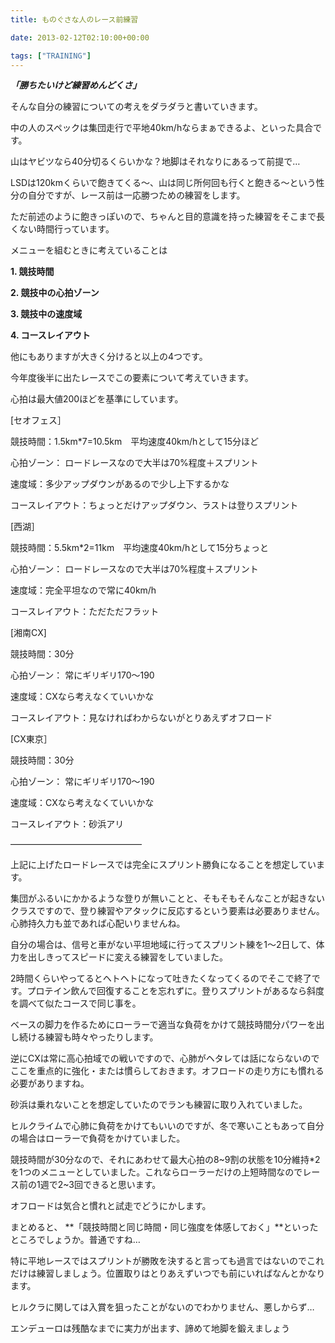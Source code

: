 ---
title: ものぐさな人のレース前練習

date: 2013-02-12T02:10:00+00:00

tags: ["TRAINING"]
---

**_「勝ちたいけど練習めんどくさ」_**

そんな自分の練習についての考えをダラダラと書いていきます。

中の人のスペックは集団走行で平地40km/hならまぁできるよ、といった具合です。

山はヤビツなら40分切るくらいかな？地脚はそれなりにあるって前提で…

LSDは120kmくらいで飽きてくる～、山は同じ所何回も行くと飽きる～という性分の自分ですが、レース前は一応勝つための練習をします。

ただ前述のように飽きっぽいので、ちゃんと目的意識を持った練習をそこまで長くない時間行っています。

メニューを組むときに考えていることは

**1. 競技時間**

**2. 競技中の心拍ゾーン**

**3. 競技中の速度域**

**4. コースレイアウト**

他にもありますが大きく分けると以上の4つです。

今年度後半に出たレースでこの要素について考えていきます。

心拍は最大値200ほどを基準にしています。

[セオフェス］

競技時間：1.5km\*7=10.5km　平均速度40km/hとして15分ほど

心拍ゾーン： ロードレースなので大半は70%程度＋スプリント

速度域：多少アップダウンがあるので少し上下するかな

コースレイアウト：ちょっとだけアップダウン、ラストは登りスプリント

[西湖］

競技時間：5.5km\*2=11km　平均速度40km/hとして15分ちょっと

心拍ゾーン： ロードレースなので大半は70%程度＋スプリント

速度域：完全平坦なので常に40km/h

コースレイアウト：ただただフラット

[湘南CX]

競技時間：30分

心拍ゾーン： 常にギリギリ170〜190

速度域：CXなら考えなくていいかな

コースレイアウト：見なければわからないがとりあえずオフロード

[CX東京］

競技時間：30分

心拍ゾーン： 常にギリギリ170〜190

速度域：CXなら考えなくていいかな

コースレイアウト：砂浜アリ

&#8212;&#8212;&#8212;&#8212;&#8212;&#8212;&#8212;&#8212;&#8212;&#8212;&#8212;&#8212;&#8212;&#8212;&#8212;

上記に上げたロードレースでは完全にスプリント勝負になることを想定しています。

集団がふるいにかかるような登りが無いことと、そもそもそんなことが起きないクラスですので、登り練習やアタックに反応するという要素は必要ありません。心肺持久力も並であれば心配いりませんね。

自分の場合は、信号と車がない平坦地域に行ってスプリント練を1〜2日して、体力を出しきってスピードに変える練習をしていました。

2時間くらいやってるとヘトヘトになって吐きたくなってくるのでそこで終了です。プロテイン飲んで回復することを忘れずに。登りスプリントがあるなら斜度を調べて似たコースで同じ事を。

ベースの脚力を作るためにローラーで適当な負荷をかけて競技時間分パワーを出し続ける練習も時々やったりします。

逆にCXは常に高心拍域での戦いですので、心肺がヘタレては話にならないのでここを重点的に強化・または慣らしておきます。オフロードの走り方にも慣れる必要がありますね。

砂浜は乗れないことを想定していたのでランも練習に取り入れていました。

ヒルクライムで心肺に負荷をかけてもいいのですが、冬で寒いこともあって自分の場合はローラーで負荷をかけていました。

競技時間が30分なので、それにあわせて最大心拍の8~9割の状態を10分維持\*2を1つのメニューとしていました。これならローラーだけの上短時間なのでレース前の1週で2~3回できると思います。

オフロードは気合と慣れと試走でどうにかします。

まとめると、 **「競技時間と同じ時間・同じ強度を体感しておく」**といったところでしょうか。普通ですね…

特に平地レースではスプリントが勝敗を決すると言っても過言ではないのでこれだけは練習しましょう。位置取りはとりあえずいつでも前にいればなんとかなります。

ヒルクラに関しては入賞を狙ったことがないのでわかりません、悪しからず…

エンデューロは残酷なまでに実力が出ます、諦めて地脚を鍛えましょう
